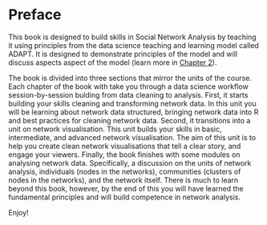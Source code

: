 # Preface {.unnumbered}

This book is designed to build skills in Social Network Analysis by teaching it using principles from the data science teaching and learning model called ADAPT. It is designed to demonstrate principles of the model and will discuss aspects aspect of the model (learn more in [Chapter 2](intro.qmd)).

The book is divided into three sections that mirror the units of the course. Each chapter of the book with take you through a data science workflow session-by-session bulding from data cleaning to analysis. First, it starts building your skills cleaning and transforming network data. In this unit you will be learning about network data structured, bringing network data into R and best practices for cleaning network data. Second, it transitions into a unit on network visualisation. This unit builds your skills in basic, intermediate, and advanced network visualisation. The aim of this unit is to help you create clean network visualisations that tell a clear story, and engage your viewers. Finally, the book finishes with some modules on analysing network data. Specifically, a discussion on the units of network analysis, individuals (nodes in the networks), communities (clusters of nodes in the networks), and the network itself. There is much to learn beyond this book, however, by the end of this you will have learned the fundamental principles and will build competence in network analysis.

Enjoy!
